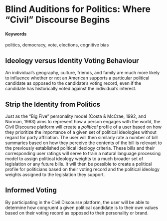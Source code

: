 # **Blind Auditions for Politics:** Where "Civil" Discourse Begins {#civil-discourse}

#### Keywords {-}

politics, democracy, vote, elections, cognitive bias

## Ideology versus Identity Voting Behaviour

An individual's geography, culture, friends, and family are much more likely to influence whether or not an American supports a particular political candidate as opposed to the candidate's voting record, even if the candidate has historically voted against the individual's interest.

## Strip the Identity from Politics

Just as the "Big Five" personality model (Costa & McCrae, 1992, and Norman, 1963) aims to represent how a person engages with the world, the Civil Discourse platform will create a *political* profile of a user based on how they prioritize the importance of a given set of political ideologies without regard for party affiliation. The user will then similarly rate a number of bill summaries based on how they perceive the contents of the bill is relevant to the previously established political ideology criteria. These bills and their corresponding user ratings will serve to train a natural language processing model to assign political ideology weights to a much broader set of legislation or any future bills. It will then be possible to create a political profile for politicians based on their voting record and the political ideology weights assigned to the legislation they support.

## Informed Voting

By participating in the Civil Discourse platform, the user will be able to determine how congruent a given political candidate is to their own values based on their voting record as opposed to their personality or brand. 
